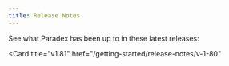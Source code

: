 ```yaml
---
title: Release Notes
---
```


See what Paradex has been up to in these latest releases: 

<CardGroup cols={2}>
<Card
  title="v1.82"
  href="/getting-started/release-notes/v-1-81"
>
</Card>

<Card
  title="v1.81"
  href="/getting-started/release-notes/v-1-80"
>
</Card>
</CardGroup>
